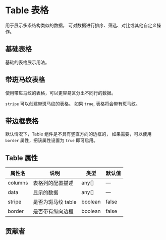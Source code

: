 # Table 表格


用于展示多条结构类似的数据， 可对数据进行排序、筛选、对比或其他自定义操作。

## 基础表格

基础的表格展示用法。

<CodeBlock name="TableBasic">
  <TableBasic />
</CodeBlock>

## 带斑马纹表格

使用带斑马纹的表格，可以更容易区分出不同行的数据。

`stripe` 可以创建带斑马纹的表格。 如果 `true`, 表格将会带有斑马纹。

<CodeBlock name="TableStripe">
  <TableStripe />
</CodeBlock>

## 带边框表格

默认情况下，Table 组件是不具有竖直方向的边框的， 如果需要，可以使用 `border` 属性，把该属性设置为 `true` 即可启用。

<CodeBlock name="TableBorder">
  <TableBorder />
</CodeBlock>

## Table 属性

| 属性名  | 说明               | 类型    | 默认值 |
| ------- | ------------------ | ------- | ------ |
| columns | 表格列的配置描述   | any[]   | —      |
| data    | 显示的数据         | any[]   | —      |
| stripe  | 是否为斑马纹 table | boolean | false  |
| border  | 是否带有纵向边框   | boolean | false  |

## 贡献者

<Contributor path="packages/Table/index.zh-CN.mdx" />
